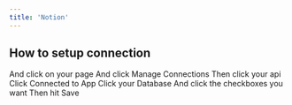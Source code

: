 ```yaml
---
title: 'Notion'
---
```


## How to setup connection

<Steps>
  <Step title="Login to your Notion Account" />

  <Step title="Click on your workspace">
    And click on your page
  </Step>

  <Step title="Click this icon on the top right corner" />

  <Step title="Hover Connect to">
    And click Manage Connections
  </Step>

  <Step title="A new tab will open, click Develop or manage connections" />

  <Step title="Click New Integration" />

  <Step title="Give it a name, then Submit" />

  <Step title="Click Show, then Copy" />

  <Step title="Go back to your main page and click this icon again" />

  <Step title="Hover Connect to again">
    Then click your api
  </Step>

  <Step title="Paste your API key on the integrations panel">
    Click Connected to App
  </Step>

  <Step title="Go back to your workspace">
    Click your Database
  </Step>

  <Step title="Get the database ID from the url" />

  <Step title="Paste it on the Settings tab on the integrations panel" />

  <Step title="Go to Actions tab">
    And click the checkboxes you want
    Then hit Save
  </Step>
</Steps>